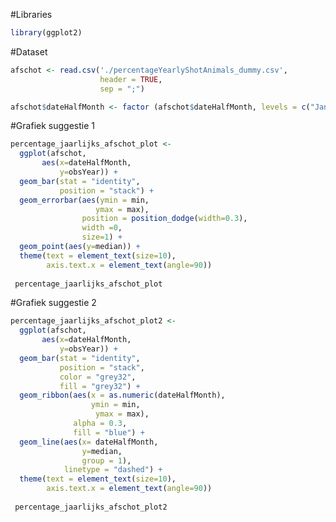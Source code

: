 #Libraries
```r
library(ggplot2)
```


#Dataset
```r
afschot <- read.csv('./percentageYearlyShotAnimals_dummy.csv', 
                    header = TRUE, 
                    sep = ";")

afschot$dateHalfMonth <- factor (afschot$dateHalfMonth, levels = c("January_01", "January_02", "February_01", "February_02", "March_01", "March_02", "April_01", "April_02", "May_01", "May_02", "June_01", "June_02", "July_01", "July_02", "August_01", "August_02", "September_01", "September_02", "October_01", "October_02", "November_01", "November_02", "December_01", "December_02"))
```

#Grafiek suggestie 1
```r
percentage_jaarlijks_afschot_plot <-
  ggplot(afschot, 
       aes(x=dateHalfMonth,
           y=obsYear)) +
  geom_bar(stat = "identity", 
           position = "stack") +
  geom_errorbar(aes(ymin = min, 
                   ymax = max), 
                position = position_dodge(width=0.3),
                width =0,
                size=1) +
  geom_point(aes(y=median)) +
  theme(text = element_text(size=10),
        axis.text.x = element_text(angle=90))
 
 percentage_jaarlijks_afschot_plot
```

#Grafiek suggestie 2
```r
percentage_jaarlijks_afschot_plot2 <-
  ggplot(afschot, 
       aes(x=dateHalfMonth,
           y=obsYear)) +
  geom_bar(stat = "identity", 
           position = "stack",
           color = "grey32",
           fill = "grey32") +
  geom_ribbon(aes(x = as.numeric(dateHalfMonth),
                  ymin = min, 
                   ymax = max),
              alpha = 0.3,
              fill = "blue") +
  geom_line(aes(x= dateHalfMonth,
                y=median,
                group = 1),
            linetype = "dashed") +
  theme(text = element_text(size=10),
        axis.text.x = element_text(angle=90))
 
 percentage_jaarlijks_afschot_plot2
```